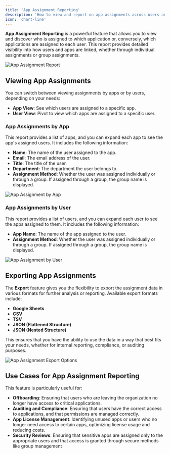```yaml
---
title: 'App Assignment Reporting'
description: 'How to view and report on app assignments across users and applications.'
icon: 'chart-line'
---
```


**App Assignment Reporting** is a powerful feature that allows you to view and discover who is assigned to which application or, conversely, which applications are assigned to each user. This report provides detailed visibility into how users and apps are linked, whether through individual assignments or group assignments.

<img
    src="/images/ShiftControl/Reports/App Assignment report.png"
    alt="App Assignment Report"
/>

## Viewing App Assignments

You can switch between viewing assignments by apps or by users, depending on your needs:

- **App View**: See which users are assigned to a specific app.
- **User View**: Pivot to view which apps are assigned to a specific user.

### App Assignments by App

This report provides a list of apps, and you can expand each app to see the app's assigned users. It includes the following information:
- **Name**: The name of the user assigned to the app.
- **Email**: The email address of the user.
- **Title**: The title of the user.
- **Department**: The department the user belongs to.
- **Assignment Method**: Whether the user was assigned individually or through a group. If assigned through a group, the group name is displayed.

<img
    src="/images/ShiftControl/Reports/App Assignment report by app detail.png"
    alt="App Assignment by App"
/>

### App Assignments by User

This report provides a list of users, and you can expand each user to see the apps assigned to them. It includes the following information:
- **App Name**: The name of the app assigned to the user.
- **Assignment Method**: Whether the user was assigned individually or through a group. If assigned through a group, the group name is displayed.

<img
    src="/images/ShiftControl/Reports/App Assignment report by user detail.png"
    alt="App Assignment by User"
/>

## Exporting App Assignments

The **Export** feature gives you the flexibility to export the assignment data in various formats for further analysis or reporting. Available export formats include:

- **Google Sheets**
- **CSV**
- **TSV**
- **JSON (Flattened Structure)**
- **JSON (Nested Structure)**

This ensures that you have the ability to use the data in a way that best fits your needs, whether for internal reporting, compliance, or auditing purposes.

<img
    src="/images/ShiftControl/Reports/App Assignment report export.png"
    alt="App Assignment Export Options"
/>

## Use Cases for App Assignment Reporting

This feature is particularly useful for:

- **Offboarding**: Ensuring that users who are leaving the organization no longer have access to critical applications.
- **Auditing and Compliance**: Ensuring that users have the correct access to applications, and that permissions are managed correctly.
- **App License Management**: Identifying unused apps or users who no longer need access to certain apps, optimizing license usage and reducing costs.
- **Security Reviews**: Ensuring that sensitive apps are assigned only to the appropriate users and that access is granted through secure methods like group management